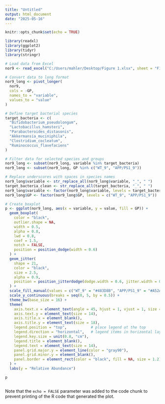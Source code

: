 ---
title: "Untitled"
output: html_document
date: "2025-05-16"
---

```{r setup, include=FALSE}
knitr::opts_chunk$set(echo = TRUE)
```



```{r cars}


library(readxl)
library(ggplot2)
library(tidyr)
library(stringr)

# Load data from Excel
nor9 <- read_excel("C:/Users/mahler/Desktop/Figure 1.xlsx", sheet = "F1H_Boxplot_9")

# Convert data to long format
nor9_long <- pivot_longer(
  nor9,
  cols = -GP,
  names_to = "variable",
  values_to = "value"
)

# Define target bacterial species
target_bacteria <- c(
  "Bifidobacterium_pseudolongum",
  "Lactobacillus_hamsteri",
  "Parabacteroides_distasonis",
  "Akkermansia_muciniphila",
  "Clostridium_cocleatum",
  "Ruminococcus_flavefaciens"
)

# Filter data for selected species and groups
nor9_long <- subset(nor9_long, variable %in% target_bacteria)
nor9_long <- subset(nor9_long, GP %in% c("WT_9", "APP/PS1_9"))

# Replace underscores with spaces in species names
nor9_long$variable <- str_replace_all(nor9_long$variable, "_", " ")
target_bacteria_clean <- str_replace_all(target_bacteria, "_", " ")
nor9_long$variable <- factor(nor9_long$variable, levels = target_bacteria_clean)
nor9_long$GP <- factor(nor9_long$GP, levels = c("WT_9", "APP/PS1_9"))

# Create boxplot
p <- ggplot(nor9_long, aes(x = variable, y = value, fill = GP)) +
  geom_boxplot(
    color = "black",
    outlier.shape = NA,
    width = 0.5,
    alpha = 0.8,
    lwd = 0.8,
    coef = 1.5,
    notch = FALSE,
    position = position_dodge(width = 0.6)
  ) +
  geom_jitter(
    shape = 21,
    color = "black",
    size = 2.5,
    alpha = 0.9,
    position = position_jitterdodge(dodge.width = 0.6, jitter.width = 0.15, jitter.height = 0)
  ) +
  scale_fill_manual(values = c("WT_9" = "#483D8B", "APP/PS1_9" = "#A52A2A")) +
  scale_y_continuous(breaks = seq(0, 5, by = 0.5)) +
  theme_bw(base_size = 16) +
  theme(
    axis.text.x = element_text(angle = 45, hjust = 1, vjust = 1, size = 14, face = "italic"),  # italic x-axis labels
    axis.text.y = element_text(size = 14),
    axis.title.x = element_blank(),
    axis.title.y = element_text(size = 18),
    legend.position = "top",           # place legend at the top
    legend.direction = "horizontal",   # legend items in horizontal layout
    legend.key.size = unit(0.8, "cm"),
    legend.title = element_blank(),
    legend.text = element_text(size = 14),
    panel.grid.major.y = element_line(color = "gray90"),
    panel.grid.minor.y = element_blank(),
    panel.border = element_rect(color = "black", fill = NA, size = 1.2)
  ) +
  labs(y = "Relative Abundance")

p


```



```{r pressure, echo=FALSE}

```

Note that the `echo = FALSE` parameter was added to the code chunk to prevent printing of the R code that generated the plot.
